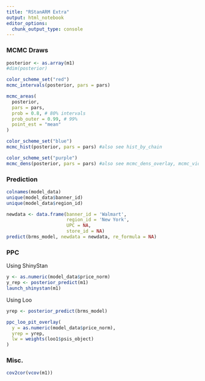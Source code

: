 ```yaml
---
title: "RStanARM Extra"
output: html_notebook
editor_options: 
  chunk_output_type: console
---
```


### MCMC Draws

```r
posterior <- as.array(m1)
#dim(posterior)
```

```r
color_scheme_set("red")
mcmc_intervals(posterior, pars = pars)
```

```r
mcmc_areas(
  posterior,
  pars = pars,
  prob = 0.8, # 80% intervals
  prob_outer = 0.99, # 99%
  point_est = "mean"
)
```

```r
color_scheme_set("blue")
mcmc_hist(posterior, pars = pars) #also see hist_by_chain
```

```r
color_scheme_set("purple")
mcmc_dens(posterior, pars = pars) #also see mcmc_dens_overlay, mcmc_violin, 
```


### Prediction

```r
colnames(model_data)
unique(model_data$banner_id)
unique(model_data$region_id)

newdata <- data.frame(banner_id = 'Walmart', 
                      region_id = 'New York',
                      UPC = NA,
                      store_id = NA)
predict(brms_model, newdata = newdata, re_formula = NA)
```

### PPC

Using ShinyStan
```r
y <- as.numeric(model_data$price_norm)
y_rep <- posterior_predict(m1)
launch_shinystan(m1)
```

Using Loo

```r
yrep <- posterior_predict(brms_model)

ppc_loo_pit_overlay(
  y = as.numeric(model_data$price_norm),
  yrep = yrep,
  lw = weights(loo1$psis_object)
)
```

### Misc.

```r
cov2cor(vcov(m1))
```
